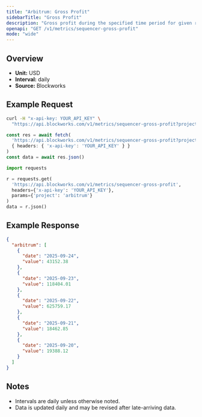 ```yaml
---
title: "Arbitrum: Gross Profit"
sidebarTitle: "Gross Profit"
description: "Gross profit during the specified time period for given rollup."
openapi: "GET /v1/metrics/sequencer-gross-profit"
mode: "wide"
---
```


## Overview

- **Unit:** USD
- **Interval:** daily
- **Source:** Blockworks

## Example Request

<CodeGroup>

```bash cURL
curl -H "x-api-key: YOUR_API_KEY" \
  "https://api.blockworks.com/v1/metrics/sequencer-gross-profit?project=arbitrum"
```

```typescript TypeScript
const res = await fetch(
  'https://api.blockworks.com/v1/metrics/sequencer-gross-profit?project=arbitrum',
  { headers: { 'x-api-key': 'YOUR_API_KEY' } }
)
const data = await res.json()
```

```python Python
import requests

r = requests.get(
  'https://api.blockworks.com/v1/metrics/sequencer-gross-profit',
  headers={'x-api-key': 'YOUR_API_KEY'},
  params={'project': 'arbitrum'}
)
data = r.json()
```

</CodeGroup>

## Example Response

```json
{
  "arbitrum": [
    {
      "date": "2025-09-24",
      "value": 43152.38
    },
    {
      "date": "2025-09-23",
      "value": 118404.01
    },
    {
      "date": "2025-09-22",
      "value": 625759.17
    },
    {
      "date": "2025-09-21",
      "value": 18462.85
    },
    {
      "date": "2025-09-20",
      "value": 19388.12
    }
  ]
}
```

## Notes
- Intervals are daily unless otherwise noted.
- Data is updated daily and may be revised after late-arriving data.